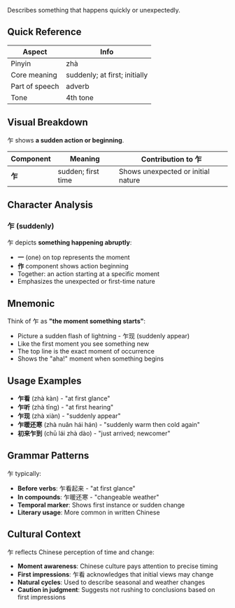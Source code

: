 Describes something that happens quickly or unexpectedly.

## Quick Reference

| Aspect         | Info                          |
| -------------- | ----------------------------- |
| Pinyin         | zhà                           |
| Core meaning   | suddenly; at first; initially |
| Part of speech | adverb                        |
| Tone           | 4th tone                      |

## Visual Breakdown

乍 shows **a sudden action or beginning**.

| Component | Meaning            | Contribution to 乍                 |
| --------- | ------------------ | ---------------------------------- |
| **乍**    | sudden; first time | Shows unexpected or initial nature |

## Character Analysis

### 乍 (suddenly)

乍 depicts **something happening abruptly**:

- **一** (one) on top represents the moment
- **作** component shows action beginning
- Together: an action starting at a specific moment
- Emphasizes the unexpected or first-time nature

## Mnemonic

Think of 乍 as **"the moment something starts"**:

- Picture a sudden flash of lightning - 乍现 (suddenly appear)
- Like the first moment you see something new
- The top line is the exact moment of occurrence
- Shows the "aha!" moment when something begins

## Usage Examples

- **乍看** (zhà kàn) - "at first glance"
- **乍听** (zhà tīng) - "at first hearing"
- **乍现** (zhà xiàn) - "suddenly appear"
- **乍暖还寒** (zhà nuǎn hái hán) - "suddenly warm then cold again"
- **初来乍到** (chū lái zhà dào) - "just arrived; newcomer"

## Grammar Patterns

乍 typically:

- **Before verbs**: 乍看起来 - "at first glance"
- **In compounds**: 乍暖还寒 - "changeable weather"
- **Temporal marker**: Shows first instance or sudden change
- **Literary usage**: More common in written Chinese

## Cultural Context

乍 reflects Chinese perception of time and change:

- **Moment awareness**: Chinese culture pays attention to precise timing
- **First impressions**: 乍看 acknowledges that initial views may change
- **Natural cycles**: Used to describe seasonal and weather changes
- **Caution in judgment**: Suggests not rushing to conclusions based on first impressions
